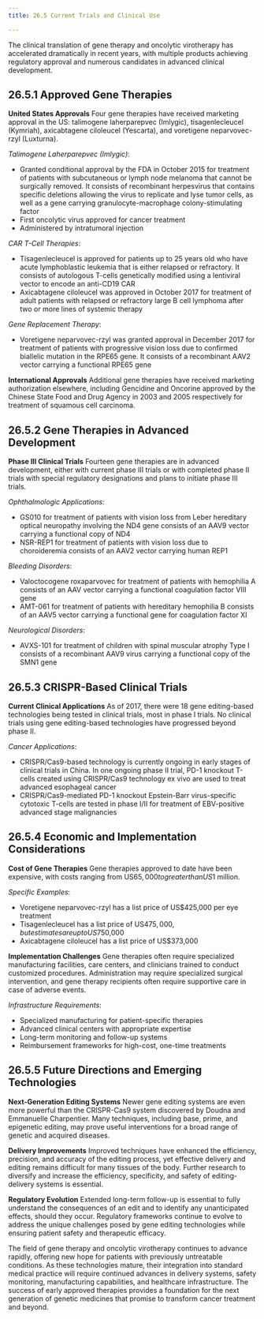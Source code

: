 ```yaml
---
title: 26.5 Current Trials and Clinical Use

---
```




The clinical translation of gene therapy and oncolytic virotherapy has accelerated dramatically in recent years, with multiple products achieving regulatory approval and numerous candidates in advanced clinical development.

## 26.5.1 Approved Gene Therapies

**United States Approvals**
Four gene therapies have received marketing approval in the US: talimogene laherparepvec (Imlygic), tisagenlecleucel (Kymriah), axicabtagene ciloleucel (Yescarta), and voretigene neparvovec-rzyl (Luxturna).

*Talimogene Laherparepvec (Imlygic)*:
* Granted conditional approval by the FDA in October 2015 for treatment of patients with subcutaneous or lymph node melanoma that cannot be surgically removed. It consists of recombinant herpesvirus that contains specific deletions allowing the virus to replicate and lyse tumor cells, as well as a gene carrying granulocyte-macrophage colony-stimulating factor
* First oncolytic virus approved for cancer treatment
* Administered by intratumoral injection

*CAR T-Cell Therapies*:
* Tisagenlecleucel is approved for patients up to 25 years old who have acute lymphoblastic leukemia that is either relapsed or refractory. It consists of autologous T-cells genetically modified using a lentiviral vector to encode an anti-CD19 CAR
* Axicabtagene ciloleucel was approved in October 2017 for treatment of adult patients with relapsed or refractory large B cell lymphoma after two or more lines of systemic therapy

*Gene Replacement Therapy*:
* Voretigene neparvovec-rzyl was granted approval in December 2017 for treatment of patients with progressive vision loss due to confirmed biallelic mutation in the RPE65 gene. It consists of a recombinant AAV2 vector carrying a functional RPE65 gene

**International Approvals**
Additional gene therapies have received marketing authorization elsewhere, including Gencidine and Oncorine approved by the Chinese State Food and Drug Agency in 2003 and 2005 respectively for treatment of squamous cell carcinoma.

## 26.5.2 Gene Therapies in Advanced Development

**Phase III Clinical Trials**
Fourteen gene therapies are in advanced development, either with current phase III trials or with completed phase II trials with special regulatory designations and plans to initiate phase III trials.

*Ophthalmologic Applications*:
* GS010 for treatment of patients with vision loss from Leber hereditary optical neuropathy involving the ND4 gene consists of an AAV9 vector carrying a functional copy of ND4
* NSR-REP1 for treatment of patients with vision loss due to choroideremia consists of an AAV2 vector carrying human REP1

*Bleeding Disorders*:
* Valoctocogene roxaparvovec for treatment of patients with hemophilia A consists of an AAV vector carrying a functional coagulation factor VIII gene
* AMT-061 for treatment of patients with hereditary hemophilia B consists of an AAV5 vector carrying a functional gene for coagulation factor XI

*Neurological Disorders*:
* AVXS-101 for treatment of children with spinal muscular atrophy Type I consists of a recombinant AAV9 virus carrying a functional copy of the SMN1 gene

## 26.5.3 CRISPR-Based Clinical Trials

**Current Clinical Applications**
As of 2017, there were 18 gene editing-based technologies being tested in clinical trials, most in phase I trials. No clinical trials using gene editing-based technologies have progressed beyond phase II.

*Cancer Applications*:
* CRISPR/Cas9-based technology is currently ongoing in early stages of clinical trials in China. In one ongoing phase II trial, PD-1 knockout T-cells created using CRISPR/Cas9 technology ex vivo are used to treat advanced esophageal cancer
* CRISPR/Cas9-mediated PD-1 knockout Epstein-Barr virus-specific cytotoxic T-cells are tested in phase I/II for treatment of EBV-positive advanced stage malignancies

## 26.5.4 Economic and Implementation Considerations

**Cost of Gene Therapies**
Gene therapies approved to date have been expensive, with costs ranging from US$65,000 to greater than US$1 million.

*Specific Examples*:
* Voretigene neparvovec-rzyl has a list price of US$425,000 per eye treatment
* Tisagenlecleucel has a list price of US$475,000, but estimates are up to US$750,000
* Axicabtagene ciloleucel has a list price of US$373,000

**Implementation Challenges**
Gene therapies often require specialized manufacturing facilities, care centers, and clinicians trained to conduct customized procedures. Administration may require specialized surgical intervention, and gene therapy recipients often require supportive care in case of adverse events.

*Infrastructure Requirements*:
* Specialized manufacturing for patient-specific therapies
* Advanced clinical centers with appropriate expertise
* Long-term monitoring and follow-up systems
* Reimbursement frameworks for high-cost, one-time treatments

## 26.5.5 Future Directions and Emerging Technologies

**Next-Generation Editing Systems**
Newer gene editing systems are even more powerful than the CRISPR-Cas9 system discovered by Doudna and Emmanuelle Charpentier. Many techniques, including base, prime, and epigenetic editing, may prove useful interventions for a broad range of genetic and acquired diseases.

**Delivery Improvements**
Improved techniques have enhanced the efficiency, precision, and accuracy of the editing process, yet effective delivery and editing remains difficult for many tissues of the body. Further research to diversify and increase the efficiency, specificity, and safety of editing-delivery systems is essential.

**Regulatory Evolution**
Extended long-term follow-up is essential to fully understand the consequences of an edit and to identify any unanticipated effects, should they occur. Regulatory frameworks continue to evolve to address the unique challenges posed by gene editing technologies while ensuring patient safety and therapeutic efficacy.

The field of gene therapy and oncolytic virotherapy continues to advance rapidly, offering new hope for patients with previously untreatable conditions. As these technologies mature, their integration into standard medical practice will require continued advances in delivery systems, safety monitoring, manufacturing capabilities, and healthcare infrastructure. The success of early approved therapies provides a foundation for the next generation of genetic medicines that promise to transform cancer treatment and beyond.
